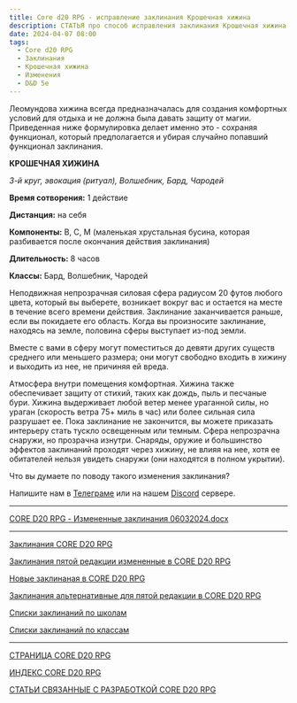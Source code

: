 ```yaml
---
title: Core d20 RPG - исправление заклинания Крошечная хижина
description: СТАТЬЯ про способ исправления заклинания Крошечная хижина
date: 2024-04-07 08:00
tags:
  - Core d20 RPG
  - Заклинания
  - Крошечная хижина
  - Изменения
  - D&D 5e
---
```


Леомундова хижина всегда предназначалась для создания комфортных условий для отдыха и не должна была давать защиту от магии. Приведенная ниже формулировка делает именно это - сохраняя функционал, который предполагается и убирая случайно попавший функционал заклинания.


**КРОШЕЧНАЯ ХИЖИНА**

*3-й круг, эвокация (ритуал), Волшебник, Бард, Чародей*

**Время сотворения:** 1 действие

**Дистанция:** на себя

**Компоненты:** В, С, М (маленькая хрустальная бусина, которая разбивается после окончания действия заклинания)

**Длительность:** 8 часов

**Классы:** Бард, Волшебник, Чародей

Неподвижная непрозрачная силовая сфера радиусом 20 футов любого цвета, который вы выберете, возникает вокруг вас и остается на месте в течение всего времени действия. Заклинание заканчивается раньше, если вы покидаете его область. Когда вы произносите заклинание, находясь на земле, половина сферы выступает из-под земли.

Вместе с вами в сферу могут поместиться до девяти других существ среднего или меньшего размера; они могут свободно входить в хижину и выходить из нее, не причиняя ей вреда. 

Атмосфера внутри помещения комфортная. Хижина также обеспечивает защиту от стихий, таких как дождь, пыль и песчаные бури. Хижина выдерживает любой ветер менее ураганной силы, но ураган (скорость ветра 75+ миль в час) или более сильная сила разрушает ее.
Пока заклинание не закончится, вы можете приказать интерьеру стать тускло освещенным или темным. Сфера непрозрачна снаружи, но прозрачна изнутри. Снаряды, оружие и большинство эффектов заклинаний проходят через хижину, не влияя на нее, хотя ее обитателей нельзя увидеть снаружи (они находятся в полном укрытии).

Что вы думаете по поводу такого изменения заклинания?

Напишите нам в [Телеграме](https://t.me/cyborgs_and_mages) или на нашем [Discord](https://discord.gg/yrJqvCqU3w) сервере.

---


[CORE D20 RPG - Измененные заклинания 06032024.docx](https://1drv.ms/w/s!Atcrhwwo1lBA5J57m0FpTrlA8nMN3A?e=f1g5or)


---

[Заклинания CORE D20 RPG](https://cyborgsandmages.com/posts/cored20rpg/spells)

[Заклинания пятой редакции измененные в CORE D20 RPG](https://cyborgsandmages.com/posts/cored20rpg/magic-changed-5e-spells)

[Новые заклинаная  в CORE D20 RPG](https://cyborgsandmages.com/posts/cored20rpg/magic-new-spells)

[Заклинания альтернативные для пятой редакции в CORE D20 RPG](https://cyborgsandmages.com/posts/cored20rpg/magic-alternative-5e-spells)

[Списки заклинаний по школам](https://cyborgsandmages.com/posts/cored20rpg/magic-school-spell-lists)

[Списки заклинаний по классам](https://cyborgsandmages.com/posts/cored20rpg/magic-class-spell-lists)


---

[СТРАНИЦА CORE D20 RPG](https://cyborgsandmages.com/cored20rpg/)

[ИНДЕКС CORE D20 RPG](https://cyborgsandmages.com/cored20rpg/1)

[СТАТЬИ СВЯЗАННЫЕ С РАЗРАБОТКОЙ CORE D20 RPG](https://cyborgsandmages.com/core-d20/1)


